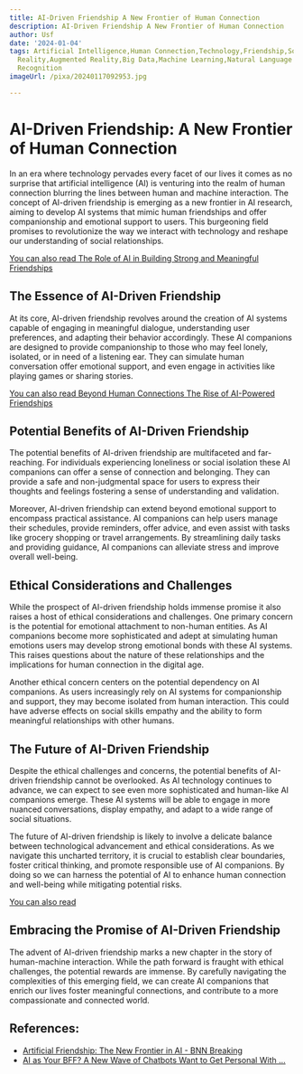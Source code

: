 ```yaml
---
title: AI-Driven Friendship A New Frontier of Human Connection
description: AI-Driven Friendship A New Frontier of Human Connection
author: Usf
date: '2024-01-04'
tags: Artificial Intelligence,Human Connection,Technology,Friendship,Social Interaction,Virtual
  Reality,Augmented Reality,Big Data,Machine Learning,Natural Language Processing,Emotion
  Recognition
imageUrl: /pixa/20240117092953.jpg

---
```

# AI-Driven Friendship: A  New Frontier of Human Connection

In an era where technology pervades every facet of our lives it  comes as no surprise that artificial intelligence (AI) is venturing  into the realm  of human connection blurring the lines between human and machine interaction. The concept of AI-driven friendship is emerging as a new frontier in AI research, aiming to develop AI systems that mimic human friendships and offer companionship and emotional support to users. This burgeoning  field promises to revolutionize  the way we interact with technology and reshape our understanding  of social relationships.

[You can also read The Role of AI in Building  Strong and Meaningful  Friendships](The%20Role%20of%20AI%20in%20Building%20Strong%20and%20Meaningful%20Friendships)


##  The Essence of AI-Driven Friendship

At its  core, AI-driven  friendship revolves around the creation of AI systems capable of  engaging  in meaningful dialogue, understanding  user preferences, and adapting  their behavior accordingly. These AI companions  are designed to provide  companionship to those  who may feel lonely, isolated, or in need of a listening ear. They can simulate human  conversation offer emotional  support, and  even engage in activities like playing games or sharing stories.

[You can also read Beyond Human Connections The Rise of AI-Powered Friendships](Beyond%20Human%20Connections%20The%20Rise%20of%20AI-Powered%20Friendships)


## Potential Benefits of AI-Driven Friendship

The potential benefits of AI-driven friendship are multifaceted and far-reaching. For individuals experiencing loneliness or social isolation these AI companions can offer a sense of connection and belonging. They can provide a safe and non-judgmental space for users to  express their  thoughts and  feelings fostering a sense of understanding  and validation.

Moreover, AI-driven friendship can extend beyond emotional support to encompass  practical assistance. AI companions can  help users manage their schedules, provide reminders, offer advice, and even assist  with tasks like grocery shopping  or travel arrangements. By streamlining daily tasks and providing guidance, AI companions can alleviate stress and improve overall well-being.

## Ethical Considerations and Challenges

While  the prospect of AI-driven  friendship holds immense promise it also raises a host of ethical considerations and challenges. One primary concern is the potential for emotional attachment to non-human entities. As AI  companions  become more sophisticated and adept at simulating human emotions users may  develop strong emotional bonds with these AI systems. This raises questions about the nature of these relationships and the implications for human connection in the digital age.

Another  ethical concern centers on the potential  dependency  on AI  companions.  As users increasingly rely on AI systems for companionship and support, they may become isolated from human interaction. This could  have  adverse  effects on social skills empathy and the ability to form meaningful relationships with other  humans.

## The Future of AI-Driven Friendship

Despite  the ethical challenges and concerns, the potential benefits of AI-driven friendship cannot be overlooked. As AI technology continues to advance, we can expect to  see even more sophisticated and  human-like AI companions emerge. These AI systems will be  able  to engage in more nuanced conversations, display empathy, and adapt to a wide range of social situations.

The future  of AI-driven friendship is likely to involve a delicate balance between technological advancement and ethical considerations. As we navigate  this uncharted  territory, it is crucial to establish clear boundaries, foster critical thinking,  and promote responsible use of AI companions.  By  doing so we can  harness the potential of AI to enhance human connection  and well-being while mitigating potential risks.

[You can also read ]()


## Embracing the Promise of AI-Driven Friendship

The advent of AI-driven friendship marks a new  chapter in the story of human-machine interaction. While the path forward is fraught with ethical challenges, the potential rewards  are immense. By carefully navigating the complexities of this  emerging field, we can create AI companions that enrich our lives foster meaningful connections, and contribute to a more compassionate and connected world.

## References:
- [Artificial Friendship: The New Frontier in AI - BNN Breaking](https://bnnbreaking.com/tech/ai-ml/artificial-friendship-the-new-frontier-in-ai/)
- [AI as Your BFF? A New Wave of Chatbots Want to Get Personal With ...](https://www.cnet.com/tech/computing/ai-as-your-bff-a-new-wave-of-chatbots-want-to-get-personal-with-you/)
